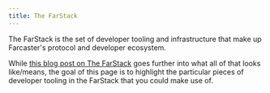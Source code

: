 ```yaml
---
title: The FarStack
---
```


The FarStack is the set of developer tooling and infrastructure that make up Farcaster's protocol and developer ecosystem.

While [this blog post on The FarStack](https://dylansteck.com/blog/the-farstack) goes further into what all of that looks like/means, the goal of this page is to highlight the particular pieces of developer tooling in the FarStack that you could make use of.